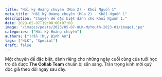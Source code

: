 ```yaml
---
title: "Hồi ký Hoàng chuyên (Mùa 2) - Khối Nguồn 1"
meta_title: "Hồi ký Hoàng chuyên (Mùa 2) - Khối Nguồn 1"
description: "Chuyên đề đặc biệt dành cho Khối Nguồn 1."
date: 2023-05-07T19:00:00+07:00
image: "/images/posts/2023/05-07-HLK-MyYouth-2023-01/image1.jpg"
categories: ["Hồi ký Hoàng chuyên"]
authors: ["Trần Thụy Bình An"]
tags: ["HLK", "Special"]
draft: false
---
```


Một chuyên đề đặc biệt, dành riêng cho những ngày cuối cùng của tuổi học trò đã được **The Collab Team**
chuẩn bị sẵn sàng. Trân trọng kính mời quý độc giả theo dõi ngay sau đây.


<NewTabs client:load>
  <NewTab name="P1">
    <FirstPost />
  </NewTab>
  <NewTab name="P2">
    <SecondPost />
  </NewTab>
</NewTabs>
